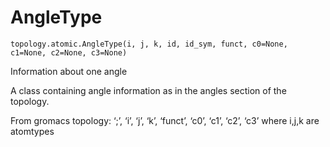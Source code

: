 # AngleType { #kimmdy.topology.atomic.AngleType }

`topology.atomic.AngleType(i, j, k, id, id_sym, funct, c0=None, c1=None, c2=None, c3=None)`

Information about one angle

A class containing angle information as in the angles section of the topology.

From gromacs topology:
';', 'i', 'j', 'k', 'funct', 'c0', 'c1', 'c2', 'c3'
where i,j,k are atomtypes